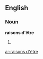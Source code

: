 ==English==

===Noun===
'''raisons d'être'''
# {{plural of|raison d'être}}

{{anagrams:en/adeeinorrsst}}
[[ar:raisons d'être]]